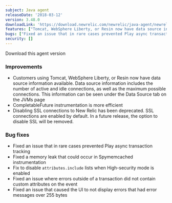 ```yaml
---
subject: Java agent
releaseDate: '2018-03-12'
version: 3.48.0
downloadLink: 'https://download.newrelic.com/newrelic/java-agent/newrelic-agent/3.48.0/'
features: ["Tomcat, WebSphere Liberty, or Resin now have data source information available", "CompletableFuture instrumentation is more efficient", "Disabling SSL connections to New Relic has been deprecated. SSL connections are enabled by default."]
bugs: ["Fixed an issue that in rare cases prevented Play async transaction tracking", "Fixed a memory leak that could occur in Spymemcached instrumentation", "Fix to disable attributes.include lists when High-security mode is enabled", "Fixed an issue where errors outside of a transaction did not contain custom attributes on the event", "Fixed an issue that caused the UI to not display errors that had error messages over 255 bytes"]
security: []
---
```

<ButtonGroup>
  <ButtonLink
    role="button"
    to="https://download.newrelic.com/newrelic/java-agent/newrelic-agent/3.48.0/"
    variant="primary"
  >
    Download this agent version
  </ButtonLink>
</ButtonGroup>

### Improvements

* Customers using Tomcat, WebSphere Liberty, or Resin now have data source information available. Data source information includes the number of active and idle connections, as well as the maximum possible connections. This information can be seen under the Data Source tab on the JVMs page
* CompletableFuture instrumentation is more efficient
* Disabling SSL connections to New Relic has been deprecated. SSL connections are enabled by default. In a future release, the option to disable SSL will be removed.

### Bug fixes

* Fixed an issue that in rare cases prevented Play async transaction tracking
* Fixed a memory leak that could occur in Spymemcached instrumentation
* Fix to disable `attributes.include` lists when High-security mode is enabled
* Fixed an issue where errors outside of a transaction did not contain custom attributes on the event
* Fixed an issue that caused the UI to not display errors that had error messages over 255 bytes

